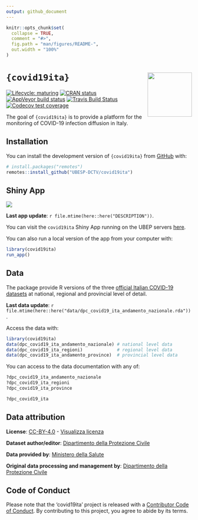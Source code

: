 ```yaml
---
output: github_document
---
```


<!-- README.md is generated from README.Rmd. Please edit that file -->

```r
knitr::opts_chunk$set(
  collapse = TRUE,
  comment = "#>",
  fig.path = "man/figures/README-",
  out.width = "100%"
)
```

# `{covid19ita}` <img src='man/figures/logo.png' align="right" height="120" />

<!-- badges: start -->
[![Lifecycle: maturing](https://img.shields.io/badge/lifecycle-maturing-blue.svg)](https://www.tidyverse.org/lifecycle/#maturing)
[![CRAN status](https://www.r-pkg.org/badges/version/covid19ita)](https://CRAN.R-project.org/package=covid19ita)
[![AppVeyor build status](https://ci.appveyor.com/api/projects/status/github/UBESP-DCTV/covid19ita?branch=master&svg=true)](https://ci.appveyor.com/project/CorradoLanera/covid19ita)
[![Travis Build Status](https://travis-ci.com/UBESP-DCTV/covid19ita.svg?branch=master)](https://travis-ci.com/UBESP-DCTV/covid19ita)
[![Codecov test coverage](https://codecov.io/gh/UBESP-DCTV/covid19ita/branch/master/graph/badge.svg)](https://codecov.io/gh/UBESP-DCTV/covid19ita?branch=master)
<!-- badges: end -->

The goal of `{covid19ita}` is to provide a platform for the monitoring
of COVID-19 infection diffusion in Italy.

## Installation

You can install the development version of `{covid19ita}` from
[GitHub](https://github.com/) with:

``` r
# install.packages("remotes")
remotes::install_github("UBESP-DCTV/covid19ita")
```

## Shiny App

<img src='inst/app/www/covid19ita_screen.png' align="center"/>

**Last app update**: `r file.mtime(here::here("DESCRIPTION"))`.

You can visit the `covid19ita` Shiny App running on the UBEP servers
[here](https://r-ubesp.dctv.unipd.it/shiny/covid19ita/).

You can also run a local version of the app from your computer with:

``` r
library(covid19ita)
run_app()
```

## Data

The package provide R versions of the three [official Italian COVID-19
datasets](https://github.com/pcm-dpc/COVID-19/) at national, regional
and provincial level of detail.

**Last data update**: `r file.mtime(here::here("data/dpc_covid19_ita_andamento_nazionale.rda"))`.


Access the data with:

``` r
library(covid19ita)
data(dpc_covid19_ita_andamento_nazionale) # national level data
data(dpc_covid19_ita_regioni)             # regional level data
data(dpc_covid19_ita_andamento_province)  # provincial level data
```

You can access to the data documentation with any of:

``` r
?dpc_covid19_ita_andamento_nazionale
?dpc_covid19_ita_regioni
?dpc_covid19_ita_province

?dpc_covid19_ita
```

## Data attribution

**License**:
[CC-BY-4.0](https://creativecommons.org/licenses/by/4.0/deed.en) -
[Visualizza
licenza](https://github.com/pcm-dpc/COVID-19/blob/master/LICENSE)

**Dataset author/editor**: [Dipartimento della Protezione Civile](http://www.protezionecivile.it/)

**Data provided by**: [Ministero della Salute](http://www.salute.gov.it/)

**Original data processing and management by**: [Dipartimento della
Protezione Civile](http://www.protezionecivile.it/)

## Code of Conduct
Please note that the 'covid19ita' project is released with a
[Contributor Code of Conduct](CODE_OF_CONDUCT.md).
By contributing to this project, you agree to abide by its terms.
